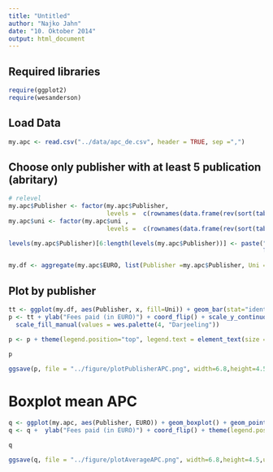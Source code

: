 ```yaml
---
title: "Untitled"
author: "Najko Jahn"
date: "10. Oktober 2014"
output: html_document
---
```


## Required libraries

```r
require(ggplot2)
require(wesanderson)
```

## Load Data

```r
my.apc <- read.csv("../data/apc_de.csv", header = TRUE, sep =",")
```


## Choose only publisher with at least 5 publication (abritary)

```r
# relevel
my.apc$Publisher <- factor(my.apc$Publisher, 
                           levels =  c(rownames(data.frame(rev(sort(table(my.apc$Publisher)))))))
my.apc$uni <- factor(my.apc$uni , 
                           levels =  c(rownames(data.frame(rev(sort(table(my.apc$uni)))))))

levels(my.apc$Publisher)[6:length(levels(my.apc$Publisher))] <- paste("other (n=", 
                                                                      length(unique(my.apc$Publisher)) - 5, ")", sep="")

my.df <- aggregate(my.apc$EURO, list(Publisher =my.apc$Publisher, Uni = my.apc$uni), sum)
```

## Plot by publisher
```r
tt <- ggplot(my.df, aes(Publisher, x, fill=Uni)) + geom_bar(stat="identity")  + theme_bw()
p <- tt + ylab("Fees paid (in EURO)") + coord_flip() + scale_y_continuous(limits=c(0, 200000)) + 
  scale_fill_manual(values = wes.palette(4, "Darjeeling"))

p <- p + theme(legend.position="top", legend.text = element_text(size = 6, colour = "black"))

p

ggsave(p, file = "../figure/plotPublisherAPC.png", width=6.8,height=4.5,units="in")
```


# Boxplot mean APC

```r
q <- ggplot(my.apc, aes(Publisher, EURO)) + geom_boxplot() + geom_point()
q <- q +  ylab("Fees paid (in EURO)") + coord_flip() + theme(legend.position="top") + theme_bw()

q

ggsave(q, file = "../figure/plotAverageAPC.png", width=6.8,height=4.5,units="in")
```

